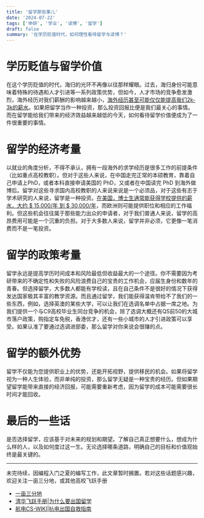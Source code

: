 ```yaml
---
title: '留学那些事儿'
date: '2024-07-22'
tags: ['申研', '学业', '读博', '留学']
draft: false
summary: '在学历贬值时代，如何理性看待留学与读博？'
---
```


# 学历贬值与留学价值

在这个学历贬值的时代，海归的光环不再像以往那样耀眼。过去，海归身份可能意味着特殊的待遇和人才引进等一系列政策优势，但如今，人才市场的竞争愈发激烈，海外经历对我们薪酬的影响越来越小，[海外经历甚至可能仅仅能提高我们2k-3k的薪水](https://www.xdf.cn/info/202305/13278744.html)。如果把留学当作一种投资，那么投资回报比便是我们最关心的事情。而在留学能给我们带来的经济效益越来越低的今天，如何看待留学价值便成为了一件很重要的事情。

# 留学的经济考量

以就业的角度分析，不得不承认，拥有一段海外的求学经历是很多工作的前提条件（比如重点高校教职）。但对于这些人来说，在中国走完正常的本硕教育，靠着自己申请上PhD，或者本科直接申请美国的 PhD，又或者在中国读完 PhD 到海外做博后。留学对这些寻求国内高校教职的人来说来说是一个必须品，对于这些有志于学术研究的人来说，留学是一种投资。[在美国，博士生通常能获得学校提供的薪水，大约 \$ 15,000/年 到 \$ 30,000/年](https://academicpositions.com/career-advice/phd-professor-and-postdoc-salaries-in-the-united-states)，而欧洲则可能提供职位和相应的工作福利。但这些机会往往属于那些能力出众的申请者，对于我们普通人来说，留学的高昂费用可能是一个沉重的负担。对于大多数人来说，留学并非必须，它更像一笔消费而不是一笔投资。

# 留学的政策考量

留学永远是提高学历时间成本和风险最低但收益最大的一个途径。你不需要因为考研带来的不确定性和失败的风险浪费自己的宝贵的工作机会，应届生身份和数年的青春。但选择留学，大多数人都能有学校读，且在自己条件不是很好的情况下获得发达国家极其丰富的教学资源。而且通过留学，我们能获得温肯带给不了我们的一些东西，例如，选择英澳的某些大学，可以让我们在选调名单中占据一席之地。为我们提供一个与C9高校毕业生同台竞争的机会，除了选调大概还有QS前50的大城市落户政策，购指定车免税，香港优才，还有一些小城市的人才引进政策可以享受。如果认准了要通过选调进部委，那么留学对你来说会很赚的点。

# 留学的额外优势

留学不仅能为您提供职业上的优势，还能开拓视野，提供移民的机会。如果将留学视为一种人生体验，而非单纯的投资，那么留学无疑是一种宝贵的经历。但如果期望留学能带来直接的经济回报，可能需要重新考虑，因为留学的成本可能需要很长时间才能回收。

# 最后的一些话

是否选择留学，应该基于对未来的规划和期望。了解自己真正想要什么，想成为什么样的人，以及如何度过这一生。无论选择哪条道路，明确自己的目标和价值观始终是最关键的。

---

未完待续，因编程入门之夏的编写工作，此文章暂时搁置。若对这些话题感兴趣，欢迎关注一亩三分地，或其他高校飞跃手册

<ul>
  <li>
    <a href="https://www.1point3acres.cn/">一亩三分地</a>
  </li>
  <li>
    <a href="https://feiyue.online/preface/why/">清华飞跃手册|为什么要出国留学</a>
  </li>
  <li>
    <a href="https://hdu-cs.wiki/1.%E6%9D%AD%E7%94%B5%E7%94%9F%E5%AD%98%E6%8C%87%E5%8D%97/1.7%E6%9D%AD%E7%94%B5%E5%87%BA%E5%9B%BD%E8%87%AA%E6%95%91%E6%8C%87%E5%8D%97">
      航电CS-WIKI|杭电出国自救指南
    </a>
  </li>
</ul>
